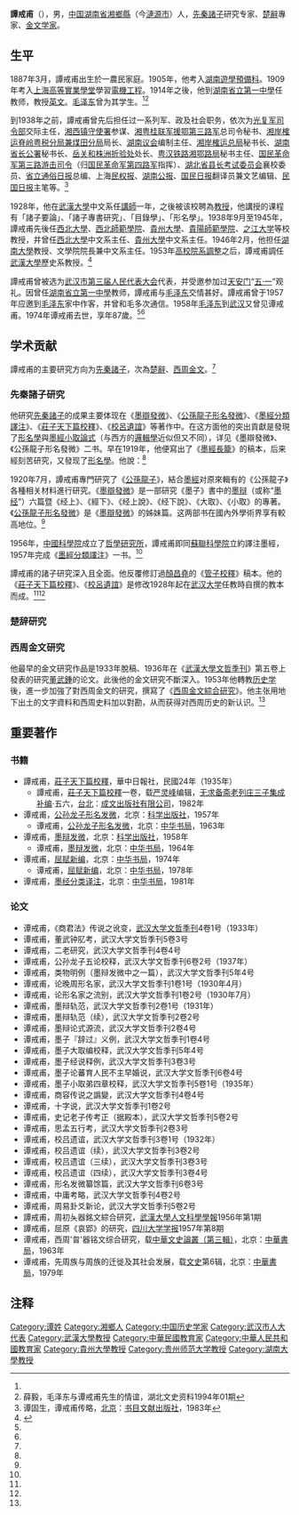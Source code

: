 '''譚戒甫'''（{{bd|1887年|3月|1974年||}}），男，[[中国|中国]][[湖南省|湖南省]][[湘鄉縣|湘鄉縣]]（今[[漣源市|漣源市]]）人，[[先秦諸子|先秦諸子]]研究专家、[[楚辭|楚辭]]專家、[[金文学家|金文学家]]。

==生平==
1887年3月，譚戒甫出生於一農民家庭。1905年，他考入[[湖南遊學預備科|湖南遊學預備科]]。1909年考入[[上海高等實業學堂|上海高等實業學堂]]學習[[電機工程|電機工程]]。1914年之後，他到[[湖南省立第一中學|湖南省立第一中學]]任教师，教授[[英文|英文]]。[[毛泽东|毛泽东]]曾为其学生。<ref name=tan/><ref>薛毅，毛泽东与谭戒甫先生的情谊，湖北文史资料1994年01期</ref>

到1938年之前，譚戒甫曾先后担任过一系列军、政及社会职务，依次为[[光复军司令部|光复军司令部]]交际主任，[[湘西镇守使署|湘西镇守使署]]参谋、[[湘粤桂联军援鄂第三路军|湘粤桂联军援鄂第三路军]]总司令秘书、[[湘岸榷运脊岭粤税分局兼煤田分局|湘岸榷运脊岭粤税分局兼煤田分局]]局长、[[湖南议会|湖南议会]]编制主任、[[湘岸榷运总局|湘岸榷运总局]]秘书长、[[湖南省长公署|湖南省长公署]]秘书长、[[岳关和株洲折验处|岳关和株洲折验处]]处长、[[粤汉铁路湘鄂路局|粤汉铁路湘鄂路局]]秘书主任、[[国民革命军第三路游击司令|国民革命军第三路游击司令]]（归[[国民革命军第四路军|国民革命军第四路军]]指挥）、[[湖北省县长考试委员会|湖北省县长考试委员会]]襄校委员、[[省立通俗日报|省立通俗日报]]总编、上海[[民权报|民权报]]、[[湖南公报|湖南公报]]、[[国民日报|国民日报]]翻译员兼文艺编辑、[[民国日报|民国日报]]主笔等。<ref name=zhuan>谭固生，谭戒甫传略，[[北京|北京]]：[[书目文献出版社|书目文献出版社]]，1983年</ref>

1928年，他在[[武漢大學|武漢大學]]中文系任[[講師|講師]]一年，之後被该校聘為[[教授|教授]]，他講授的课程有「諸子要論」、「諸子專書研究」、「目錄學」、「形名學」。1938年9月至1945年，譚戒甫先後任[[西北大学_(中国)|西北大學]]、[[西北師範學院|西北師範學院]]、[[貴州大學|貴州大學]]、[[貴陽師範學院|貴陽師範學院]]、[[之江大学|之江大学]]等校教授，并曾任[[西北大学_(中国)|西北大學]]中文系主任、[[貴州大學|貴州大學]]中文系主任。1946年2月，他担任[[湖南大學|湖南大學]]教授、文學院院長兼中文系主任。1953年[[高校院系調整|高校院系調整]]之后，譚戒甫調任[[武漢大學|武漢大學]]歷史系教授。<ref name=tan>{{Cite web |url=http://jett.info/classic/motsu/tan/ |title=譚戒甫 |access-date=2010-08-22 |archive-url=https://web.archive.org/web/20100914125445/http://jett.info/classic/motsu/tan/ |archive-date=2010-09-14 |dead-url=yes }}</ref>

譚戒甫曾被选为[[武汉市人民代表大会|武汉市第三届人民代表大会]]代表，并受邀参加过[[天安门|天安门]]“[[五一|五·一]]”观礼。因曾任[[湖南省立第一中學|湖南省立第一中學]]教师，譚戒甫与[[毛泽东|毛泽东]]交情甚好。譚戒甫曾于1957年应邀到[[毛泽东|毛泽东]]家中作客，并曾和毛多次通信。1958年[[毛泽东|毛泽东]]到[[武汉|武汉]]又曾见谭戒甫。1974年谭戒甫去世，享年87歲。<ref name=tan/><ref name=zhuan/>

==学术贡献==
譚戒甫的主要研究方向为[[先秦諸子|先秦諸子]]，次為[[楚辭|楚辭]]、[[西周|西周]][[金文|金文]]。<ref name=tan/>

===先秦諸子研究===
他研究[[先秦諸子|先秦諸子]]的成果主要体现在《[[墨辯發微|墨辯發微]]》、《[[公孫龍子形名發微|公孫龍子形名發微]]》、《[[墨經分類譯注|墨經分類譯注]]》、《[[莊子天下篇校釋|莊子天下篇校釋]]》、《[[校呂遺誼|校呂遺誼]]》等著作中。在这方面他的突出貢獻是發現了[[形名學|形名學]]與[[墨經|墨經小取論式]]（与西方的[[邏輯學|邏輯學]]近似但又不同），详见《墨辯發微》、《公孫龍子形名發微》二书。早在1919年，他便寫出了《[[墨經長籠|墨經長籠]]》的稿本，后来經刻苦研究，又發现了[[形名學|形名學]]。他說：<ref name=tan/>
{{引用|形名二字的含義，若利用[[现代汉语|現代語文]]作解釋，是容易清楚的。因為凡物必有形，再由形給它一個名，就叫“形名”。由是得知：形名家只認有物的“形”，不認有物的“實”，他以為“形”即是物的標誌，“名”即是“形”的表達。物有此“形”，即有此“名”，由此說來，天下萬物，“形”、“名”二字可以括盡。故[[公孫龍|公孫龍]]總揭其義，叫做“形名”，以成其學。}}

1920年7月，譚戒甫專門研究了《[[公孫龍子|公孫龍子]]》，結合[[墨經|墨經]]对原來輯有的《公孫龍子》各種相关材料進行研究。《[[墨辯發微|墨辯發微]]》是一部研究《墨子》書中的[[墨辩|墨辩]]（或称“[[墨经|墨经]]”）六篇暨《经上》、《經下》、《经上說》、《经下說》、《大取》、《小取》的專著。《[[公孫龍子形名發微|公孫龍子形名發微]]》是《[[墨辯發微|墨辯發微]]》的姊妹篇。这两部书在國內外學術界享有較高地位。<ref name=tan/>

1956年，[[中國科學院|中國科學院]]成立了[[中國科學院哲學研究所|哲學研究所]]，譚戒甫即同[[蘇聯科學院|蘇聯科學院]]立約譯注墨經，1957年完成《[[墨經分類譯注|墨經分類譯注]]》一书。<ref name=tan/>

譚戒甫的諸子研究深入且全面。他反覆修訂過[[顏昌堯|顏昌堯]]的《[[管子校釋|管子校釋]]》稿本。他的《[[莊子天下篇校釋|莊子天下篇校釋]]》、《[[校呂遺誼|校呂遺誼]]》是修改1928年起在[[武汉大学|武汉大学]]任教時自撰的教本而成。<ref name=tan/><ref name=tan/>

===楚辞研究===

===西周金文研究===
他最早的金文研究作品是1933年脫稿、1936年在《[[武漢大學文哲季刊|武漢大學文哲季刊]]》第五卷上發表的研究[[董武鍾|董武鍾]]的论文。此後他的金文研究不斷深入。1953年他轉教[[历史学|历史学]]後，進一步加強了對西周金文的研究，撰寫了《[[西周金文綜合研究|西周金文綜合研究]]》。他主张用地下出土的文字資料和西周史料加以對勘，从而获得对西周历史的新认识。<ref name=tan/>

==重要著作==
===书籍===
*譚戒甫，[[莊子天下篇校釋|莊子天下篇校釋]]，華中日報社，民國24年（1935年）
**譚戒甫，[[莊子天下篇校釋|莊子天下篇校釋]]一卷，载[[严灵峰|严灵峰]]编辑，[[无求备斋老列庄三子集成|无求备斋老列庄三子集成补编]]·五六，[[台北|台北]]：[[成文出版社有限公司|成文出版社有限公司]]，1982年   
*谭戒甫，[[公孙龙子形名发微|公孙龙子形名发微]]，北京：[[科学出版社|科学出版社]]，1957年
**谭戒甫，[[公孙龙子形名发微|公孙龙子形名发微]]，北京：[[中华书局|中华书局]]，1963年  
*谭戒甫，[[墨辩发微|墨辩发微]]，北京：[[科学出版社|科学出版社]]，1958年
**谭戒甫，[[墨辩发微|墨辩发微]]，北京：[[中华书局|中华书局]]，1964年
*谭戒甫，[[屈赋新编|屈赋新编]]，北京：[[中华书局|中华书局]]，1974年
**谭戒甫，[[屈赋新编|屈赋新编]]，北京：[[中华书局|中华书局]]，1978年
*谭戒甫，[[墨经分类译注|墨经分类译注]]，北京：[[中华书局|中华书局]]，1981年

===论文===
*谭戒甫，《商君法》传说之讹变，[[武汉大学文哲季刊|武汉大学文哲季刊]]4卷1号（1933年）              
*谭戒甫，董武钟肊考，武汉大学文哲季刊5卷3号              
*谭戒甫，二老研究，武汉大学文哲季刊4卷4号              
*谭戒甫，公孙龙子五论校释，武汉大学文哲季刊6卷2号（1937年）              
*谭戒甫，类物明例（墨辩发微中之一篇），武汉大学文哲季刊5年4号              
*谭戒甫，论晚周形名家，武汉大学文哲季刊1卷1号（1930年4月）
*谭戒甫，论形名家之流别，武汉大学文哲季刊1卷2号（1930年7月）               
*谭戒甫，墨辩轨范，武汉大学文哲季刊2卷1号（1931年）
*谭戒甫，墨辩轨范（续），武汉大学文哲季刊2卷2号              
*谭戒甫，墨辩论式源流，武汉大学文哲季刊2卷4号               
*谭戒甫，墨子『辞过』义例，武汉大学文哲季刊1卷4号              
*谭戒甫，墨子大取编校释，武汉大学文哲季刊5年4号               
*谭戒甫，墨子经说释例，武汉大学文哲季刊3卷3号              
*谭戒甫，墨子论蕃育人民不主早婚说，武汉大学文哲季刊6卷4号              
*谭戒甫，墨子小取弟四章校释，武汉大学文哲季刊5卷1号（1935年）              
*谭戒甫，商容传说之譌變，武汉大学文哲季刊4卷4号              
*谭戒甫，十字说，武汉大学文哲季刊1卷2号              
*谭戒甫，史记老子传考正（据殿本），武汉大学文哲季刊5卷2号              
*谭戒甫，思孟五行考，武汉大学文哲季刊2卷3号              
*谭戒甫，校吕遗谊，武汉大学文哲季刊3卷1号（1932年）
*谭戒甫，校吕遗谊（续），武汉大学文哲季刊3卷2号 
*谭戒甫，校吕遗谊（三续），武汉大学文哲季刊3卷3号
*谭戒甫，校吕遗谊（四续），武汉大学文哲季刊3卷4号             
*谭戒甫，形名发微纂馀篇，武汉大学文哲季刊6卷3号              
*谭戒甫，中庸考略，武汉大学文哲季刊4卷2号              
*谭戒甫，周易卦爻新论，武汉大学文哲季刊5卷2号
*譚戒甫，周初夨器銘文綜合研究，[[武漢大學人文科學學報|武漢大學人文科學學報]]1956年第1期
*譚戒甫，屈原《哀郢》的研究，[[四川大学学报|四川大学学报]]1957年第8期
*谭戒甫，西周'曶'器铭文综合研究，载[[中華文史論叢（第三輯）|中華文史論叢（第三輯）]]，北京：[[中華書局|中華書局]]，1963年
*谭戒甫，先周族与周族的迁徙及其社会发展，载[[文史|文史]]第6辑，北京：[[中華書局|中華書局]]，1979年

==注释==
{{reflist}}

{{Authority control}}
{{DEFAULTSORT:T}}
[[Category:谭姓|Category:谭姓]]
[[Category:湘鄉人|Category:湘鄉人]]
[[Category:中国历史学家|Category:中国历史学家]]
[[Category:武汉市人大代表|Category:武汉市人大代表]]
[[Category:武漢大學教授|Category:武漢大學教授]]
[[Category:中華民國教育家|Category:中華民國教育家]]
[[Category:中華人民共和國教育家|Category:中華人民共和國教育家]]
[[Category:貴州大學教授|Category:貴州大學教授]]
[[Category:贵州师范大学教授|Category:贵州师范大学教授]]
[[Category:湖南大學教授|Category:湖南大學教授]]